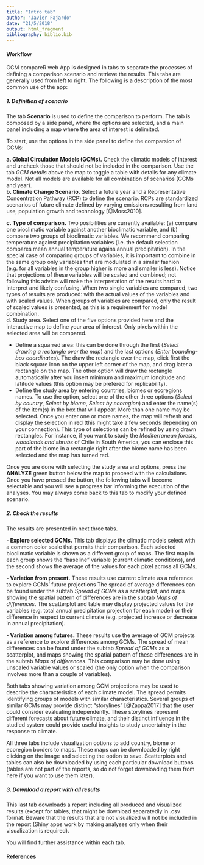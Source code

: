 ```yaml
---
title: "Intro tab"
author: "Javier Fajardo"
date: "21/5/2018"
output: html_fragment
bibliography: biblio.bib
---
```


#### Workflow

GCM compareR web App is designed in tabs to separate the processes of defining a comparison scenario and retrieve the results. This tabs are generally used from left to right. The following is a description of the most common use of the app:

##### 1. Definition of scenario

The tab **Scenario** is used to define the comparison to perform. The tab is composed by a side panel, where the options are selected, and a main panel including a map where the area of interest is delimited.

To start, use the options in the side panel to define the comparsion of GCMs:  

**a. Global Circulation Models (GCMs).** Check the climatic models of interest and uncheck those that should not be included in the comparison. Use the tab *GCM details* above the map to toggle a table with details for any climate model. Not all models are available for all combination of scenarios (GCMs and year).  
**b. Climate Change Scenario.** Select a future year and a Representative Concentration Pathway (RCP) to define the scenario. RCPs are standardized scenarios of future climate defined by varying emissions resulting from land use, population growth and technology [@Moss2010].  

**c. Type of comparison.** Two posibilities are currently available: (a) compare one bioclimatic variable against another bioclimatic variable, and (b) compare two groups of bioclimatic variables. We recommend comparing temperature against precipitation variables (i.e. the default selection compares mean annual temperature agains annual precipitation). In the special case of comparing groups of variables, it is important to combine in the same group only variables that are modulated in a similar fashion (e.g. for all variables in the group higher is more and smaller is less). Notice that projections of these variables will be scaled and combined; not following this advice will make the interpretation of the results hard to interpret and likely confusing. When two single variables are compared, two types of results are produced: with the actual values of the variables and with scaled values. When groups of variables are compared, only the result of scaled values is presented, as this is a requirement for model combination.  
d. Study area. Select one of the five options provided here and the interactive map to define your area of interest. Only pixels within the selected area will be compared.  

- Define a squarred area: this can be done through the first (*Select drawing a rectangle over the map*) and the last options (*Enter bounding-box coordinates*). The draw the rectangle over the map, click first the black square icon on the upper left corner of the map, and drag later a rectangle on the map. The other option will draw the rectangle automatically after you insert minimum and maximum longitude and latitude values (this option may be prefered for replicability).  
- Define the study area by entering countries, biomes or ecoregions names. To use the option, select one of the other three options (*Select by country*, *Select by biome*, *Select by ecoregion*) and enter the name(s) of the item(s) in the box that will appear. More than one name may be selected. Once you enter one or more names, the map will refresh and display the selection in red (this might take a few seconds depending on your connection). This type of selections can be refined by using drawn rectangles. For instance, if you want to study the *Mediterranean forests, woodlands and shrubs* of Chile in South America, you can enclose this part of the biome in a rectangle right after the biome name has been selected and the map has turned red.  

Once you are done with selecting the study area and options, press the **ANALYZE** green button below the map to proceed with the calculations. Once you have pressed the button, the following tabs will become selectable and you will see a progress bar informing the execution of the analyses. You may always come back to this tab to modify your defined scenario. 

##### 2. Check the results

The results are presented in next three tabs.

**- Explore selected GCMs.** This tab displays the climatic models select with a common color scale that permits their comparison. Each selected bioclimatic variable is shown as a different group of maps. The first map in each group shows the "baseline" variable (current climatic conditions), and the second shows the average of the values for each pixel across all GCMs. 

**- Variation from present.** These results use current climate as a reference to explore GCMs' future projections The spread of average differences can be found under the subtab *Spread of GCMs* as a scatterplot, and maps showing the spatial pattern of differences are in the subtab *Maps of differences*. The scatterplot and table may display  projected values for the variables (e.g. total annual precipitation projection for each model) or their difference in respect to current climate (e.g. projected increase or decrease in annual precipitation).

**- Variation among futures.** These results use the average of GCM projects as a reference to explore differences among GCMs. The spread of mean differences can be found under the subtab *Spread of GCMs* as a scatterplot, and maps showing the spatial pattern of these differences are in the subtab *Maps of differences*. This comparison may be done using unscaled variable values or scaled (the only option when the comparison involves more than a couple of variables).

Both tabs showing variation among GCM projections may be used to describe the characteristics of each climate model. The spread permits identifying groups of models with similar characteristics. Several groups of similar GCMs may provide distinct "storylines" [@Zappa2017] that the user could consider evaluating independently. These storylines represent different forecasts about future climate, and their distinct influence in the studied system could provide useful insights to study uncertainty in the response to climate.

All three tabs include visualization options to add country, biome or ecoregion borders to maps. These maps can be downloaded by right clicking on the image and selecting the option to save. Scatterplots and tables can also be downloaded by using each particular download buttons (tables are not part of the reports, so do not forget downloading them from here if you want to use them later).

##### 3. Download a report with all results

This last tab downloads a report including all produced and visualized results (except for tables, that might be download separatedly in .csv format. Beware that the results that are not visualized will not be included in the report (Shiny apps work by making analyses only when their visualization is required).  


You will find further assistance within each tab.


#### References


